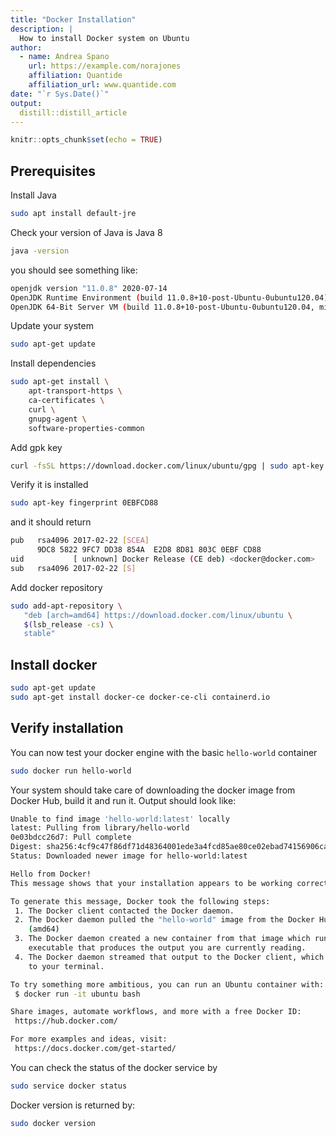 ```yaml
---
title: "Docker Installation"
description: |
  How to install Docker system on Ubuntu 
author:
  - name: Andrea Spano
    url: https://example.com/norajones
    affiliation: Quantide
    affiliation_url: www.quantide.com
date: "`r Sys.Date()`"
output:
  distill::distill_article
---
```



<!-- COMMENTS 
Build with 
R -e "rmarkdown::render('test.Rmd',output_file='test.html')" 
Issue sudo cmd priior building 

First of docker articles
--> 


```r
knitr::opts_chunk$set(echo = TRUE)
```


## Prerequisites 


Install Java

```bash
sudo apt install default-jre
```

Check your version of Java is Java 8


```bash
java -version
```

you should see something like:

```bash
openjdk version "11.0.8" 2020-07-14
OpenJDK Runtime Environment (build 11.0.8+10-post-Ubuntu-0ubuntu120.04)
OpenJDK 64-Bit Server VM (build 11.0.8+10-post-Ubuntu-0ubuntu120.04, mixed mode, sharing)
```


Update your system 

```bash
sudo apt-get update
```

Install dependencies 

```bash
sudo apt-get install \
    apt-transport-https \
    ca-certificates \
    curl \
    gnupg-agent \
    software-properties-common
```

Add gpk key 

```bash
curl -fsSL https://download.docker.com/linux/ubuntu/gpg | sudo apt-key add -
```

Verify it is installed

```bash
sudo apt-key fingerprint 0EBFCD88
```

and it should return

```bash
pub   rsa4096 2017-02-22 [SCEA]
      9DC8 5822 9FC7 DD38 854A  E2D8 8D81 803C 0EBF CD88
uid           [ unknown] Docker Release (CE deb) <docker@docker.com>
sub   rsa4096 2017-02-22 [S]
```


Add docker repository 

```bash
sudo add-apt-repository \
   "deb [arch=amd64] https://download.docker.com/linux/ubuntu \
   $(lsb_release -cs) \
   stable"
```

## Install docker 

```bash
sudo apt-get update
sudo apt-get install docker-ce docker-ce-cli containerd.io
```

## Verify installation 

You can now test your docker engine with the basic `hello-world` container

```bash
sudo docker run hello-world
```

Your system should take care of downloading the docker image from Docker Hub, build it and run it.
Output should look like:

```bash
Unable to find image 'hello-world:latest' locally
latest: Pulling from library/hello-world
0e03bdcc26d7: Pull complete 
Digest: sha256:4cf9c47f86df71d48364001ede3a4fcd85ae80ce02ebad74156906caff5378bc
Status: Downloaded newer image for hello-world:latest

Hello from Docker!
This message shows that your installation appears to be working correctly.

To generate this message, Docker took the following steps:
 1. The Docker client contacted the Docker daemon.
 2. The Docker daemon pulled the "hello-world" image from the Docker Hub.
    (amd64)
 3. The Docker daemon created a new container from that image which runs the
    executable that produces the output you are currently reading.
 4. The Docker daemon streamed that output to the Docker client, which sent it
    to your terminal.

To try something more ambitious, you can run an Ubuntu container with:
 $ docker run -it ubuntu bash

Share images, automate workflows, and more with a free Docker ID:
 https://hub.docker.com/

For more examples and ideas, visit:
 https://docs.docker.com/get-started/
```



You can check the status of the docker service by

```bash
sudo service docker status
```


Docker version is returned by:

```bash
sudo docker version
```

